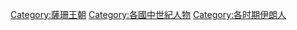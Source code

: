 [[Category:薩珊王朝|Category:薩珊王朝]]
[[Category:各國中世紀人物|Category:各國中世紀人物]]
[[Category:各时期伊朗人|Category:各时期伊朗人]]